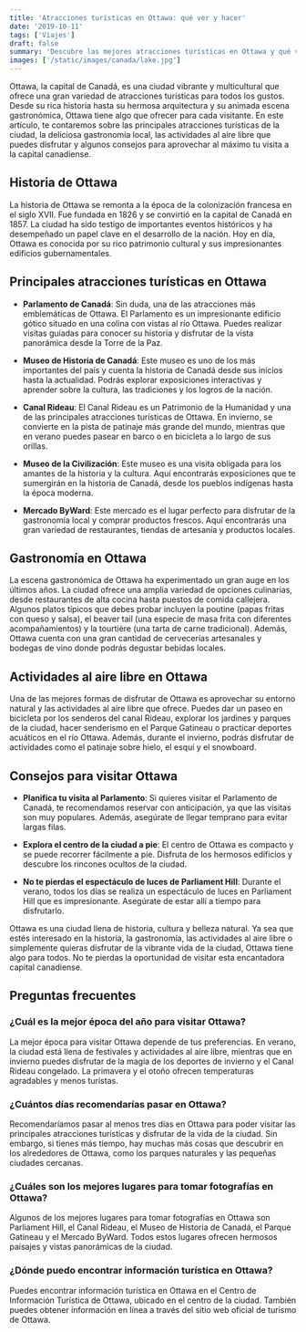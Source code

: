 ```yaml
---
title: 'Atracciones turísticas en Ottawa: qué ver y hacer'
date: '2019-10-11'
tags: ['Viajes']
draft: false
summary: 'Descubre las mejores atracciones turísticas en Ottawa y qué ver y hacer en esta guía completa de viaje. ¡No te pierdas lo mejor de la ciudad!'
images: ['/static/images/canada/lake.jpg']
---
```


Ottawa, la capital de Canadá, es una ciudad vibrante y multicultural que ofrece una gran variedad de atracciones turísticas para todos los gustos. Desde su rica historia hasta su hermosa arquitectura y su animada escena gastronómica, Ottawa tiene algo que ofrecer para cada visitante. En este artículo, te contaremos sobre las principales atracciones turísticas de la ciudad, la deliciosa gastronomía local, las actividades al aire libre que puedes disfrutar y algunos consejos para aprovechar al máximo tu visita a la capital canadiense.

## Historia de Ottawa

La historia de Ottawa se remonta a la época de la colonización francesa en el siglo XVII. Fue fundada en 1826 y se convirtió en la capital de Canadá en 1857. La ciudad ha sido testigo de importantes eventos históricos y ha desempeñado un papel clave en el desarrollo de la nación. Hoy en día, Ottawa es conocida por su rico patrimonio cultural y sus impresionantes edificios gubernamentales.

## Principales atracciones turísticas en Ottawa

- **Parlamento de Canadá**: Sin duda, una de las atracciones más emblemáticas de Ottawa. El Parlamento es un impresionante edificio gótico situado en una colina con vistas al río Ottawa. Puedes realizar visitas guiadas para conocer su historia y disfrutar de la vista panorámica desde la Torre de la Paz.

- **Museo de Historia de Canadá**: Este museo es uno de los más importantes del país y cuenta la historia de Canadá desde sus inicios hasta la actualidad. Podrás explorar exposiciones interactivas y aprender sobre la cultura, las tradiciones y los logros de la nación.

- **Canal Rideau**: El Canal Rideau es un Patrimonio de la Humanidad y una de las principales atracciones turísticas de Ottawa. En invierno, se convierte en la pista de patinaje más grande del mundo, mientras que en verano puedes pasear en barco o en bicicleta a lo largo de sus orillas.

- **Museo de la Civilización**: Este museo es una visita obligada para los amantes de la historia y la cultura. Aquí encontrarás exposiciones que te sumergirán en la historia de Canadá, desde los pueblos indígenas hasta la época moderna.

- **Mercado ByWard**: Este mercado es el lugar perfecto para disfrutar de la gastronomía local y comprar productos frescos. Aquí encontrarás una gran variedad de restaurantes, tiendas de artesanía y productos locales.

## Gastronomía en Ottawa

La escena gastronómica de Ottawa ha experimentado un gran auge en los últimos años. La ciudad ofrece una amplia variedad de opciones culinarias, desde restaurantes de alta cocina hasta puestos de comida callejera. Algunos platos típicos que debes probar incluyen la poutine (papas fritas con queso y salsa), el beaver tail (una especie de masa frita con diferentes acompañamientos) y la tourtière (una tarta de carne tradicional). Además, Ottawa cuenta con una gran cantidad de cervecerías artesanales y bodegas de vino donde podrás degustar bebidas locales.

## Actividades al aire libre en Ottawa

Una de las mejores formas de disfrutar de Ottawa es aprovechar su entorno natural y las actividades al aire libre que ofrece. Puedes dar un paseo en bicicleta por los senderos del canal Rideau, explorar los jardines y parques de la ciudad, hacer senderismo en el Parque Gatineau o practicar deportes acuáticos en el río Ottawa. Además, durante el invierno, podrás disfrutar de actividades como el patinaje sobre hielo, el esquí y el snowboard.

## Consejos para visitar Ottawa

- **Planifica tu visita al Parlamento**: Si quieres visitar el Parlamento de Canadá, te recomendamos reservar con anticipación, ya que las visitas son muy populares. Además, asegúrate de llegar temprano para evitar largas filas.

- **Explora el centro de la ciudad a pie**: El centro de Ottawa es compacto y se puede recorrer fácilmente a pie. Disfruta de los hermosos edificios y descubre los rincones ocultos de la ciudad.

- **No te pierdas el espectáculo de luces de Parliament Hill**: Durante el verano, todos los días se realiza un espectáculo de luces en Parliament Hill que es impresionante. Asegúrate de estar allí a tiempo para disfrutarlo.



Ottawa es una ciudad llena de historia, cultura y belleza natural. Ya sea que estés interesado en la historia, la gastronomía, las actividades al aire libre o simplemente quieras disfrutar de la vibrante vida de la ciudad, Ottawa tiene algo para todos. No te pierdas la oportunidad de visitar esta encantadora capital canadiense.

## Preguntas frecuentes

### ¿Cuál es la mejor época del año para visitar Ottawa?

La mejor época para visitar Ottawa depende de tus preferencias. En verano, la ciudad está llena de festivales y actividades al aire libre, mientras que en invierno puedes disfrutar de la magia de los deportes de invierno y el Canal Rideau congelado. La primavera y el otoño ofrecen temperaturas agradables y menos turistas.

### ¿Cuántos días recomendarías pasar en Ottawa?

Recomendaríamos pasar al menos tres días en Ottawa para poder visitar las principales atracciones turísticas y disfrutar de la vida de la ciudad. Sin embargo, si tienes más tiempo, hay muchas más cosas que descubrir en los alrededores de Ottawa, como los parques naturales y las pequeñas ciudades cercanas.

### ¿Cuáles son los mejores lugares para tomar fotografías en Ottawa?

Algunos de los mejores lugares para tomar fotografías en Ottawa son Parliament Hill, el Canal Rideau, el Museo de Historia de Canadá, el Parque Gatineau y el Mercado ByWard. Todos estos lugares ofrecen hermosos paisajes y vistas panorámicas de la ciudad.

### ¿Dónde puedo encontrar información turística en Ottawa?

Puedes encontrar información turística en Ottawa en el Centro de Información Turística de Ottawa, ubicado en el centro de la ciudad. También puedes obtener información en línea a través del sitio web oficial de turismo de Ottawa.
